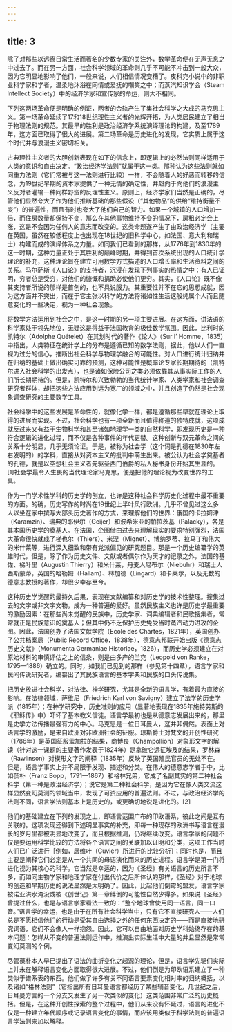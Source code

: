 ```yaml
---
---
---
```

title: 3
---




除了对那些以远离日常生活而著名的少数专家的关注外，数学革命便在无声无息之中过去了。而在另一方面，社会科学领域的革命则几乎不可能不冲击到一般大众，因为它明显地影响了他们，一般来说，人们相信情况变糟了。皮科克小说中的非职业科学家和学者，温柔地沐浴在同情或爱抚的嘲笑之中；而蒸汽知识学会（Steam Intellect Society）中的经济学家和宣传家的命运，则大不相同。

下列这两场革命便是明确的例证，两者的合轨产生了集社会科学之大成的马克思主义。第一场革命延续了17和18世纪理性主义者的光辉开拓，为人类居民建立了相当于物理法则的规范。其最早的胜利是政治经济学系统演绎理论的构建，及至1789年，这方面已取得了很大的进展。第二场革命是历史进化的发现，它实质上属于这个时代并与浪漫主义密切相关。

古典理性主义者的大胆创新表现在如下的信念上，即逻辑上的必然法则同样适用于人类的意识和自由决定。“政治经济学法则”就属于这一类。那种认为这些法则就如同重力法则（它们常被与这一法则进行比较）一样，不会随着人的好恶而转移的信念，为19世纪早期的资本家提供了一种无情的确定性，并趋向于向他们的浪漫主义反对者灌输一种同样野蛮的反理性主义。原则上，经济学家们当然是正确的，尽管他们显然夸大了作为他们推断基础的那些假设（“其他物品”的供给“维持衡量不变”）的普遍性，而且有时也夸大了他们自己的智力。如果一个城镇的人口增加一倍，而住房数量却保持不变，那么在其他事物维持不变的情况下，房租必定会上涨，这是不会因为任何人的意志而改变的。这类命题遂产生了由政治经济学（主要在英国，虽然在较低程度上也出现在18世纪的旧科学中心，如法国、意大利和瑞士）构建而成的演绎体系之力量。如同我们已看到的那样，从1776年到1830年的这一时期，这种力量正处于其胜利的巅峰时期，并得到首次系统出现的人口统计学理论的补充，这种理论旨在建立可用数学方式描述的人口增长率和生活资料之间的关系。马尔萨斯《人口论》的支持者，沉浸在发现下列事实的热情之中：有人已证明，穷者总是受穷，对他们的慷慨和捐助必使他们更穷。其实，《人口论》既不像其支持者所说的那样是首创的，也不具说服力。其重要性并不在它的思想成就，因为这方面并不突出，而在于它主张以科学的方法将诸如性生活这般纯属个人而且随意变化的一些决定，视为一种社会现象。

将数学方法运用到社会之中，是这一时期的另一项主要进展。在这方面，讲法语的科学家处于领先地位，无疑这是得益于法国教育的极佳数学氛围。因此，比利时的凯特尔（Adolphe Quételet）在其划时代的著作《论人》（Sur l’ Homme，1835）中指出，人类特征在统计学上的分布是遵循已知的数学法则，据此，他以人们一直视为过分的信心，推断出社会科学与物理学融合的可能性。对人口进行统计归纳并在归纳的基础上做出确实可靠的预测，这种可能性是概率论专家长期期待的（凯特尔进入社会科学的出发点），也是诸如保险公司之类必须依靠其从事实际工作的人们所长期期待的。但是，凯特尔和兴致勃勃的当代统计学家、人类学家和社会调查研究者群体，却把这些方法应用到远为宽广的领域之中，并且创造了仍然是社会现象调查研究的主要数学工具。

社会科学中的这些发展是革命性的，就像化学一样，都是遵循那些早就在理论上取得的进展而实现。不过，社会科学也有一项全新而且值得称道的独特成就，这项成就反过来又有益于生物科学和甚至诸如地理学一类的自然科学，即发现历史是一种符合逻辑的进化过程，而不仅是各种事件的年代更替。这种创新与双元革命之间的关系十分明显，几乎无须论证。于是，被称为社会学（这个词是孔德在1830年左右发明的）的学科，直接从对资本主义的批判中萌生出来。被公认为社会学奠基者的孔德，就是以空想社会主义者先驱圣西门伯爵的私人秘书身份开始其生涯的。[1]社会学最令人生畏的当代理论家马克思，便是把他的理论视为改变世界的工具。

作为一门学术性学科的历史学的创立，也许是这种社会科学历史化过程中最不重要的方面。的确，历史写作的时尚在19世纪上半叶风行欧洲。几乎不曾见过这么多人以坐在家中撰写大部头历史著作的方式，来理解他们的世界：俄国的卡拉姆津（Karamzin）、瑞典的耶伊尔（Geijer）和波希米亚的帕拉茨基（Palacky），各是其本国历史学的奠基人。在法国，企图借由过去来理解现实的要求特别强烈，法国大革命很快就成了梯也尔（Thiers）、米涅（Mignet）、博纳罗蒂、拉马丁和伟大的米什莱等，进行深入细致和带有党派偏见的研究题目。那是一个历史编纂学的英雄时代，但是，除了作为历史文件、文献或者偶尔作为天才的记录之外，法国的基佐、梯叶里（Augustin Thierry）和米什莱，丹麦人尼布尔（Niebuhr）和瑞士人西斯蒙蒂，英国的哈勒姆（Hallam）、林加德（Lingard）和卡莱尔，以及无数的德意志教授的著作，却很少幸存至今。

这种历史学觉醒的最持久后果，表现在文献编纂和对历史学的技术性整理。搜集过去的文字或非文字文物，成为一种普遍的爱好。虽然民族主义也许是历史学最重要的激励因素：在那些尚未觉醒的民族中，历史学家、词典编辑者和民歌搜集者，常常就正是民族意识的奠基人；但其中仍不乏保护历史免受当时蒸汽动力进攻的企图。因此，法国创办了法国文献学院（Ecole des Chartes，1821年），英国创办了公共档案局（Public Record Office，1838年），德意志邦联开始出版《德意志历史文献》（Monumenta Germaniae Historiae，1826），而历史学必须建立在对原始材料的审慎评估之上的信条，则是由多产的兰克（Leopold von Ranke，1795—1886）确立的。同时，如我们已见到的那样（参见第十四章），语言学家和民间传说研究者，编纂出了其民族语言的基本字典和民族的口头传说集。

把历史放进社会科学，对法律、神学研究，尤其是全新的语言学，有着最为直接的影响。在法律领域，萨维尼（Friedrich Karl von Savigny）建立了法学的历史学派（1815年）；在神学研究中，历史准则的应用（显著地表现在1835年施特劳斯的《耶稣传》中）吓坏了基本教义信徒。语言学最初也是从德意志发展出来的，那里是史学方法传播最强有力的中心。马克思是一位日耳曼人，这并非偶然。表面上对语言学的激励，是来自欧洲对非欧洲社会的征服。琼斯爵士对梵文的开创性研究（1786年）是英国征服孟加拉的结果，商博良（Champollion）对象形文字的解读（针对这一课题的主要著作发表于1824年）是拿破仑远征埃及的结果，罗林森（Rawlinson）对楔形文字的阐释（1835年）反映了英国殖民官员的无处不在。但是，语言学事实上并不局限于发现、描述和分类。在伟大的德意志学者手中，比如葆朴（Franz Bopp，1791—1867）和格林兄弟，它成了名副其实的第二种社会科学（第一种是政治经济学）；说它是第二种社会科学，是因为它在像人类交流这样显然变幻莫测的领域当中，发现了可资应用的普遍法则。不过，与政治经济学的法则不同，语言学法则基本上是历史的，或更确切地说是进化的。[2]

他们的基础建立在下列的发现之上，即语言范围广布的印欧语系，彼此之间是互有关联的。这项发现还得到下述明显事实的补充，即每一种现存的欧洲书写语言在漫长的岁月里都被明显地改变了，而且根据推测，仍将继续改变。语言学家的问题不仅是要运用科学比较的方法将各个语言之间的关联加以证明和分类，这项工作当时人们已广泛进行［例如，居维叶（Cuvier）所进行的比较分析］；同时也是，而且主要是阐释它们必定是从一个共同的母语演化而来的历史进程。语言学是第一门将进化视为其核心的科学。它当然是幸运的，因为《圣经》有关语言的历史所言不多，而如同生物学家和地理学家在付出代价之后所体认的那样，《圣经》对于地球的创造和早期历史的说法显然是太明确了。因此，比起他们倒霉的盟友，语言学家被诺亚洪水淹没或被《创世记》第一章绊倒的可能性自然少得多。如果说《圣经》曾提过什么，也是与语言学家看法一致的：“整个地球曾使用同一语言，同一口音。”语言学的幸运，也是由于在所有社会科学当中，只有它不直接研究人——人们总是不愿相信他们的行动是受其自由选择之外的任何东西决定的——而是直接地研究词语，它们不会像人一样抱怨。因此，它可以自由地面对历史学科始终存在的基本问题：怎样从不变的普遍法则运作中，推演出实际生活中大量的并且显然是常常变幻莫测的个例。

尽管葆朴本人早已提出了语法的曲折变化之起源的理论，但是，语言学先驱们实际上并未在解释语言变化方面取得很大进展。不过，他们倒是为印欧语系建立了一种类似于谱系表的东西。他们做了许多有关不同语言要素变化相对率的归纳概括，以及诸如“格林法则”（它指出所有日耳曼语言都经历了某些辅音变化，几世纪之后，日耳曼方言的一个分支又发生了另一次类似的变化）这类范围非常广泛的历史概括。但是，在这种开创性探索的整个过程中，他们从来没有怀疑过，语言的进化不仅是一种建立年代顺序或记录语言变化的事情，而应该用类似于科学法则的普遍语言学法则来加以解释。